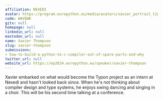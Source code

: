 ```yaml
---
affiliation: NEXEDI
avatar: https://program.europython.eu/media/avatars/xavier_portrait_t2glHMd.jpg
code: WAVEWK
gitx: null
homepage: null
linkedin_url: null
mastodon_url: null
name: Xavier Thompson
slug: xavier-thompson
submissions:
- how-to-build-a-python-to-c-compiler-out-of-spare-parts-and-why
twitter_url: null
website_url: https://ep2024.europython.eu/speaker/xavier-thompson
---
```


Xavier embarked on what would become the Typon project as an intern at Nexedi and hasn't looked back since.
When he's not thinking about compiler design and type systems, he enjoys swing dancing and singing in a choir.
This will be his second time talking at a conference.
